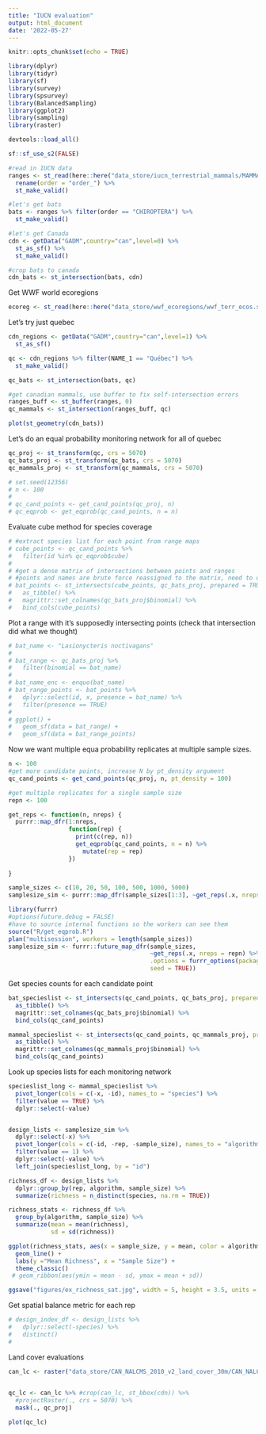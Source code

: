 ```yaml
---
title: "IUCN evaluation"
output: html_document
date: '2022-05-27'
---
```


```r
knitr::opts_chunk$set(echo = TRUE)
```

```r
library(dplyr)
library(tidyr)
library(sf)
library(survey)
library(spsurvey)
library(BalancedSampling)
library(ggplot2)
library(sampling)
library(raster)

devtools::load_all()
```


```r
sf::sf_use_s2(FALSE)

#read in IUCN data
ranges <- st_read(here::here("data_store/iucn_terrestrial_mammals/MAMMALS_TERRESTRIAL_ONLY.shp")) %>%
  rename(order = "order_") %>%
  st_make_valid()

#let's get bats
bats <- ranges %>% filter(order == "CHIROPTERA") %>%
  st_make_valid()

#let's get Canada
cdn <- getData("GADM",country="can",level=0) %>%
  st_as_sf() %>%
  st_make_valid()

#crop bats to canada
cdn_bats <- st_intersection(bats, cdn)
```

Get WWF world ecoregions
```r
ecoreg <- st_read(here::here("data_store/wwf_ecoregions/wwf_terr_ecos.shp")) 
```

Let's try just quebec
```r
cdn_regions <- getData("GADM",country="can",level=1) %>%
  st_as_sf()

qc <- cdn_regions %>% filter(NAME_1 == "Québec") %>%
  st_make_valid()

qc_bats <- st_intersection(bats, qc)

#get canadian mammals, use buffer to fix self-intersection errors
ranges_buff <- st_buffer(ranges, 0)
qc_mammals <- st_intersection(ranges_buff, qc)

plot(st_geometry(cdn_bats))
```

Let's do an equal probability monitoring network for all of quebec
```r
qc_proj <- st_transform(qc, crs = 5070)
qc_bats_proj <- st_transform(qc_bats, crs = 5070)
qc_mammals_proj <- st_transform(qc_mammals, crs = 5070)

# set.seed(12356)
# n <- 100
# 
# qc_cand_points <- get_cand_points(qc_proj, n)
# qc_eqprob <- get_eqprob(qc_cand_points, n = n)
```

Evaluate cube method for species coverage
```r
# #extract species list for each point from range maps
# cube_points <- qc_cand_points %>%
#   filter(id %in% qc_eqprob$cube)
# 
# #get a dense matrix of intersections between points and ranges
# #points and names are brute force reassigned to the matrix, need to double check that that works
# bat_points <- st_intersects(cube_points, qc_bats_proj, prepared = TRUE, sparse = FALSE) %>%
#   as_tibble() %>%
#   magrittr::set_colnames(qc_bats_proj$binomial) %>%
#   bind_cols(cube_points)
```

Plot a range with it's supposedly intersecting points (check that intersection did what we thought)
```r
# bat_name <- "Lasionycteris noctivagans"
# 
# bat_range <- qc_bats_proj %>% 
#   filter(binomial == bat_name)
# 
# bat_name_enc <- enquo(bat_name)
# bat_range_points <- bat_points %>%
#   dplyr::select(id, x, presence = bat_name) %>%
#   filter(presence == TRUE)
# 
# ggplot() +
#   geom_sf(data = bat_range) +
#   geom_sf(data = bat_range_points)
```

Now we want multiple equa probability replicates at multiple sample sizes.
```r
n <- 100
#get more candidate points, increase N by pt_density argument
qc_cand_points <- get_cand_points(qc_proj, n, pt_density = 100)

#get multiple replicates for a single sample size
repn <- 100

get_reps <- function(n, nreps) {
  purrr::map_dfr(1:nreps, 
                 function(rep) {
                   print(c(rep, n))
                   get_eqprob(qc_cand_points, n = n) %>% 
                     mutate(rep = rep)  
                 })
                 
}

sample_sizes <- c(10, 20, 50, 100, 500, 1000, 5000)
samplesize_sim <- purrr::map_dfr(sample_sizes[1:3], ~get_reps(.x, nreps = repn) %>% mutate(sample_size = .x))

library(furrr)
#options(future.debug = FALSE)
#have to source internal functions so the workers can see them
source("R/get_eqprob.R")
plan("multisession", workers = length(sample_sizes))
samplesize_sim <- furrr::future_map_dfr(sample_sizes, 
                                        ~get_reps(.x, nreps = repn) %>% mutate(sample_size = .x),
                                        .options = furrr_options(packages = "monitoringSim",  
                                        seed = TRUE))

```

Get species counts for each candidate point
```r
bat_specieslist <- st_intersects(qc_cand_points, qc_bats_proj, prepared = TRUE, sparse = FALSE) %>%
  as_tibble() %>%
  magrittr::set_colnames(qc_bats_proj$binomial) %>%
  bind_cols(qc_cand_points)

mammal_specieslist <- st_intersects(qc_cand_points, qc_mammals_proj, prepared = TRUE, sparse = FALSE) %>%
  as_tibble() %>%
  magrittr::set_colnames(qc_mammals_proj$binomial) %>%
  bind_cols(qc_cand_points)
```

Look up species lists for each monitoring network
```r
specieslist_long <- mammal_specieslist %>%
  pivot_longer(cols = c(-x, -id), names_to = "species") %>%
  filter(value == TRUE) %>%
  dplyr::select(-value)


design_lists <- samplesize_sim %>%
  dplyr::select(-x) %>%
  pivot_longer(cols = c(-id, -rep, -sample_size), names_to = "algorithm") %>%
  filter(value == 1) %>%
  dplyr::select(-value) %>%
  left_join(specieslist_long, by = "id")

richness_df <- design_lists %>% 
  dplyr::group_by(rep, algorithm, sample_size) %>%
  summarize(richness = n_distinct(species, na.rm = TRUE))

richness_stats <- richness_df %>%
  group_by(algorithm, sample_size) %>%
  summarize(mean = mean(richness),
            sd = sd(richness))

ggplot(richness_stats, aes(x = sample_size, y = mean, color = algorithm)) +
  geom_line() + 
  labs(y ="Mean Richness", x = "Sample Size") +
  theme_classic()
 # geom_ribbon(aes(ymin = mean - sd, ymax = mean + sd))

ggsave("figures/ex_richness_sat.jpg", width = 5, height = 3.5, units = "in")
```

Get spatial balance metric for each rep
```r
# design_index_df <- design_lists %>% 
#   dplyr::select(-species) %>%
#   distinct()
#   

```

Land cover evaluations
```r
can_lc <- raster("data_store/CAN_NALCMS_2010_v2_land_cover_30m/CAN_NALCMS_2010_v2_land_cover_30m.tif") 
  

qc_lc <- can_lc %>% #crop(can_lc, st_bbox(cdn)) %>%
  #projectRaster(., crs = 5070) %>%
  mask(., qc_proj)

plot(qc_lc)
```

